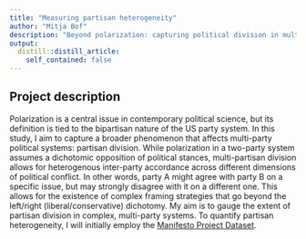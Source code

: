 ```yaml
---
title: "Measuring partisan heterogeneity"
author: "Mitja Bof"
description: "Beyond polarization: capturing political division in multi-party systems. Gov 50 Fall 2022 Final Project"
output:
  distill::distill_article:
    self_contained: false
---
```




## Project description

Polarization is a central issue in contemporary political science, but its definition is tied to the bipartisan nature of the US party system. In this study, I aim to capture a broader phenomenon that affects multi-party political systems: partisan division. While polarization in a two-party system assumes a dichotomic opposition of political stances, multi-partisan division allows for heterogenous inter-party accordance across different dimensions of political conflict. In other words, party A might agree with party B on a specific issue, but may strongly disagree with it on a different one. This allows for the existence of complex framing strategies that go beyond the left/right (liberal/conservative) dichotomy.
My aim is to gauge the extent of partisan division in complex, multi-party systems. To quantify partisan heterogeneity, I will initially employ the [Manifesto Project Dataset](https://manifesto-project.wzb.eu/).
